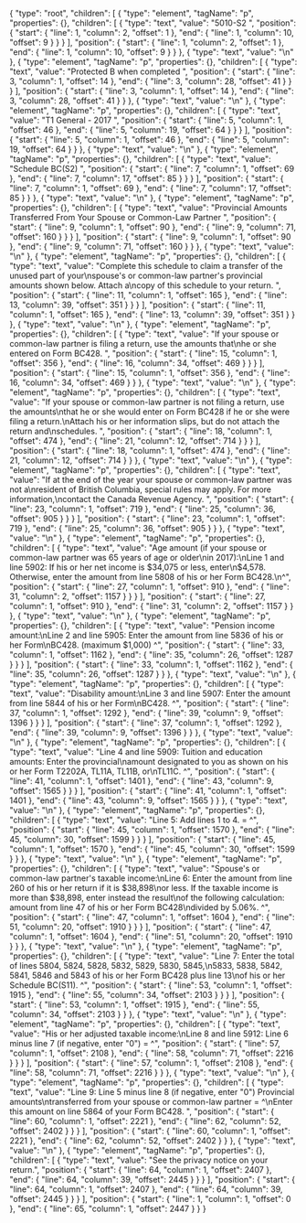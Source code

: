 {
  "type": "root",
  "children": [
    {
      "type": "element",
      "tagName": "p",
      "properties": {},
      "children": [
        {
          "type": "text",
          "value": "5010-S2 ",
          "position": {
            "start": {
              "line": 1,
              "column": 2,
              "offset": 1
            },
            "end": {
              "line": 1,
              "column": 10,
              "offset": 9
            }
          }
        }
      ],
      "position": {
        "start": {
          "line": 1,
          "column": 2,
          "offset": 1
        },
        "end": {
          "line": 1,
          "column": 10,
          "offset": 9
        }
      }
    },
    {
      "type": "text",
      "value": "\n"
    },
    {
      "type": "element",
      "tagName": "p",
      "properties": {},
      "children": [
        {
          "type": "text",
          "value": "Protected B when completed ",
          "position": {
            "start": {
              "line": 3,
              "column": 1,
              "offset": 14
            },
            "end": {
              "line": 3,
              "column": 28,
              "offset": 41
            }
          }
        }
      ],
      "position": {
        "start": {
          "line": 3,
          "column": 1,
          "offset": 14
        },
        "end": {
          "line": 3,
          "column": 28,
          "offset": 41
        }
      }
    },
    {
      "type": "text",
      "value": "\n"
    },
    {
      "type": "element",
      "tagName": "p",
      "properties": {},
      "children": [
        {
          "type": "text",
          "value": "T1 General - 2017 ",
          "position": {
            "start": {
              "line": 5,
              "column": 1,
              "offset": 46
            },
            "end": {
              "line": 5,
              "column": 19,
              "offset": 64
            }
          }
        }
      ],
      "position": {
        "start": {
          "line": 5,
          "column": 1,
          "offset": 46
        },
        "end": {
          "line": 5,
          "column": 19,
          "offset": 64
        }
      }
    },
    {
      "type": "text",
      "value": "\n"
    },
    {
      "type": "element",
      "tagName": "p",
      "properties": {},
      "children": [
        {
          "type": "text",
          "value": "Schedule BC(S2) ",
          "position": {
            "start": {
              "line": 7,
              "column": 1,
              "offset": 69
            },
            "end": {
              "line": 7,
              "column": 17,
              "offset": 85
            }
          }
        }
      ],
      "position": {
        "start": {
          "line": 7,
          "column": 1,
          "offset": 69
        },
        "end": {
          "line": 7,
          "column": 17,
          "offset": 85
        }
      }
    },
    {
      "type": "text",
      "value": "\n"
    },
    {
      "type": "element",
      "tagName": "p",
      "properties": {},
      "children": [
        {
          "type": "text",
          "value": "Provincial Amounts Transferred From Your Spouse or Common-Law Partner ",
          "position": {
            "start": {
              "line": 9,
              "column": 1,
              "offset": 90
            },
            "end": {
              "line": 9,
              "column": 71,
              "offset": 160
            }
          }
        }
      ],
      "position": {
        "start": {
          "line": 9,
          "column": 1,
          "offset": 90
        },
        "end": {
          "line": 9,
          "column": 71,
          "offset": 160
        }
      }
    },
    {
      "type": "text",
      "value": "\n"
    },
    {
      "type": "element",
      "tagName": "p",
      "properties": {},
      "children": [
        {
          "type": "text",
          "value": "Complete this schedule to claim a transfer of the unused part of your\nspouse's or common-law partner's provincial amounts shown below. Attach a\ncopy of this schedule to your return. ",
          "position": {
            "start": {
              "line": 11,
              "column": 1,
              "offset": 165
            },
            "end": {
              "line": 13,
              "column": 39,
              "offset": 351
            }
          }
        }
      ],
      "position": {
        "start": {
          "line": 11,
          "column": 1,
          "offset": 165
        },
        "end": {
          "line": 13,
          "column": 39,
          "offset": 351
        }
      }
    },
    {
      "type": "text",
      "value": "\n"
    },
    {
      "type": "element",
      "tagName": "p",
      "properties": {},
      "children": [
        {
          "type": "text",
          "value": "If your spouse or common-law partner is filing a return, use the amounts that\nhe or she entered on Form BC428. ",
          "position": {
            "start": {
              "line": 15,
              "column": 1,
              "offset": 356
            },
            "end": {
              "line": 16,
              "column": 34,
              "offset": 469
            }
          }
        }
      ],
      "position": {
        "start": {
          "line": 15,
          "column": 1,
          "offset": 356
        },
        "end": {
          "line": 16,
          "column": 34,
          "offset": 469
        }
      }
    },
    {
      "type": "text",
      "value": "\n"
    },
    {
      "type": "element",
      "tagName": "p",
      "properties": {},
      "children": [
        {
          "type": "text",
          "value": "If your spouse or common-law partner is not filing a return, use the amounts\nthat he or she would enter on Form BC428 if he or she were filing a return.\nAttach his or her information slips, but do not attach the return and\nschedules. ",
          "position": {
            "start": {
              "line": 18,
              "column": 1,
              "offset": 474
            },
            "end": {
              "line": 21,
              "column": 12,
              "offset": 714
            }
          }
        }
      ],
      "position": {
        "start": {
          "line": 18,
          "column": 1,
          "offset": 474
        },
        "end": {
          "line": 21,
          "column": 12,
          "offset": 714
        }
      }
    },
    {
      "type": "text",
      "value": "\n"
    },
    {
      "type": "element",
      "tagName": "p",
      "properties": {},
      "children": [
        {
          "type": "text",
          "value": "If at the end of the year your spouse or common-law partner was not a\nresident of British Columbia, special rules may apply. For more information,\ncontact the Canada Revenue Agency. ",
          "position": {
            "start": {
              "line": 23,
              "column": 1,
              "offset": 719
            },
            "end": {
              "line": 25,
              "column": 36,
              "offset": 905
            }
          }
        }
      ],
      "position": {
        "start": {
          "line": 23,
          "column": 1,
          "offset": 719
        },
        "end": {
          "line": 25,
          "column": 36,
          "offset": 905
        }
      }
    },
    {
      "type": "text",
      "value": "\n"
    },
    {
      "type": "element",
      "tagName": "p",
      "properties": {},
      "children": [
        {
          "type": "text",
          "value": "Age amount (if your spouse or common-law partner was 65 years of age or older\nin 2017):\nLine 1 and line 5902: If his or her net income is $34,075 or less, enter\n$4,578. Otherwise, enter the amount from line 5808 of his or her Form BC428.\n^",
          "position": {
            "start": {
              "line": 27,
              "column": 1,
              "offset": 910
            },
            "end": {
              "line": 31,
              "column": 2,
              "offset": 1157
            }
          }
        }
      ],
      "position": {
        "start": {
          "line": 27,
          "column": 1,
          "offset": 910
        },
        "end": {
          "line": 31,
          "column": 2,
          "offset": 1157
        }
      }
    },
    {
      "type": "text",
      "value": "\n"
    },
    {
      "type": "element",
      "tagName": "p",
      "properties": {},
      "children": [
        {
          "type": "text",
          "value": "Pension income amount:\nLine 2 and line 5905: Enter the amount from line 5836 of his or her Form\nBC428. (maximum $1,000) ^",
          "position": {
            "start": {
              "line": 33,
              "column": 1,
              "offset": 1162
            },
            "end": {
              "line": 35,
              "column": 26,
              "offset": 1287
            }
          }
        }
      ],
      "position": {
        "start": {
          "line": 33,
          "column": 1,
          "offset": 1162
        },
        "end": {
          "line": 35,
          "column": 26,
          "offset": 1287
        }
      }
    },
    {
      "type": "text",
      "value": "\n"
    },
    {
      "type": "element",
      "tagName": "p",
      "properties": {},
      "children": [
        {
          "type": "text",
          "value": "Disability amount:\nLine 3 and line 5907: Enter the amount from line 5844 of his or her Form\nBC428. ^",
          "position": {
            "start": {
              "line": 37,
              "column": 1,
              "offset": 1292
            },
            "end": {
              "line": 39,
              "column": 9,
              "offset": 1396
            }
          }
        }
      ],
      "position": {
        "start": {
          "line": 37,
          "column": 1,
          "offset": 1292
        },
        "end": {
          "line": 39,
          "column": 9,
          "offset": 1396
        }
      }
    },
    {
      "type": "text",
      "value": "\n"
    },
    {
      "type": "element",
      "tagName": "p",
      "properties": {},
      "children": [
        {
          "type": "text",
          "value": "Line 4 and line 5909: Tuition and education amounts: Enter the provincial\namount designated to you as shown on his or her Form T2202A, TL11A, TL11B, or\nTL11C. ^",
          "position": {
            "start": {
              "line": 41,
              "column": 1,
              "offset": 1401
            },
            "end": {
              "line": 43,
              "column": 9,
              "offset": 1565
            }
          }
        }
      ],
      "position": {
        "start": {
          "line": 41,
          "column": 1,
          "offset": 1401
        },
        "end": {
          "line": 43,
          "column": 9,
          "offset": 1565
        }
      }
    },
    {
      "type": "text",
      "value": "\n"
    },
    {
      "type": "element",
      "tagName": "p",
      "properties": {},
      "children": [
        {
          "type": "text",
          "value": "Line 5: Add lines 1 to 4. = ^",
          "position": {
            "start": {
              "line": 45,
              "column": 1,
              "offset": 1570
            },
            "end": {
              "line": 45,
              "column": 30,
              "offset": 1599
            }
          }
        }
      ],
      "position": {
        "start": {
          "line": 45,
          "column": 1,
          "offset": 1570
        },
        "end": {
          "line": 45,
          "column": 30,
          "offset": 1599
        }
      }
    },
    {
      "type": "text",
      "value": "\n"
    },
    {
      "type": "element",
      "tagName": "p",
      "properties": {},
      "children": [
        {
          "type": "text",
          "value": "Spouse's or common-law partner's taxable income:\nLine 6: Enter the amount from line 260 of his or her return if it is $38,898\nor less. If the taxable income is more than $38,898, enter instead the result\nof the following calculation: amount from line 47 of his or her Form BC428\ndivided by 5.06%. ^",
          "position": {
            "start": {
              "line": 47,
              "column": 1,
              "offset": 1604
            },
            "end": {
              "line": 51,
              "column": 20,
              "offset": 1910
            }
          }
        }
      ],
      "position": {
        "start": {
          "line": 47,
          "column": 1,
          "offset": 1604
        },
        "end": {
          "line": 51,
          "column": 20,
          "offset": 1910
        }
      }
    },
    {
      "type": "text",
      "value": "\n"
    },
    {
      "type": "element",
      "tagName": "p",
      "properties": {},
      "children": [
        {
          "type": "text",
          "value": "Line 7: Enter the total of lines 5804, 5824, 5828, 5832, 5829, 5830, 5845,\n5833, 5838, 5842, 5841, 5846 and 5843 of his or her Form BC428 plus line 13\nof his or her Schedule BC(S11). ^",
          "position": {
            "start": {
              "line": 53,
              "column": 1,
              "offset": 1915
            },
            "end": {
              "line": 55,
              "column": 34,
              "offset": 2103
            }
          }
        }
      ],
      "position": {
        "start": {
          "line": 53,
          "column": 1,
          "offset": 1915
        },
        "end": {
          "line": 55,
          "column": 34,
          "offset": 2103
        }
      }
    },
    {
      "type": "text",
      "value": "\n"
    },
    {
      "type": "element",
      "tagName": "p",
      "properties": {},
      "children": [
        {
          "type": "text",
          "value": "His or her adjusted taxable income:\nLine 8 and line 5912: Line 6 minus line 7 (if negative, enter \"0\") = ^",
          "position": {
            "start": {
              "line": 57,
              "column": 1,
              "offset": 2108
            },
            "end": {
              "line": 58,
              "column": 71,
              "offset": 2216
            }
          }
        }
      ],
      "position": {
        "start": {
          "line": 57,
          "column": 1,
          "offset": 2108
        },
        "end": {
          "line": 58,
          "column": 71,
          "offset": 2216
        }
      }
    },
    {
      "type": "text",
      "value": "\n"
    },
    {
      "type": "element",
      "tagName": "p",
      "properties": {},
      "children": [
        {
          "type": "text",
          "value": "Line 9: Line 5 minus line 8 (if negative, enter \"0\") Provincial amounts\ntransferred from your spouse or common-law partner = ^\nEnter this amount on line 5864 of your Form BC428. ",
          "position": {
            "start": {
              "line": 60,
              "column": 1,
              "offset": 2221
            },
            "end": {
              "line": 62,
              "column": 52,
              "offset": 2402
            }
          }
        }
      ],
      "position": {
        "start": {
          "line": 60,
          "column": 1,
          "offset": 2221
        },
        "end": {
          "line": 62,
          "column": 52,
          "offset": 2402
        }
      }
    },
    {
      "type": "text",
      "value": "\n"
    },
    {
      "type": "element",
      "tagName": "p",
      "properties": {},
      "children": [
        {
          "type": "text",
          "value": "See the privacy notice on your return.",
          "position": {
            "start": {
              "line": 64,
              "column": 1,
              "offset": 2407
            },
            "end": {
              "line": 64,
              "column": 39,
              "offset": 2445
            }
          }
        }
      ],
      "position": {
        "start": {
          "line": 64,
          "column": 1,
          "offset": 2407
        },
        "end": {
          "line": 64,
          "column": 39,
          "offset": 2445
        }
      }
    }
  ],
  "position": {
    "start": {
      "line": 1,
      "column": 1,
      "offset": 0
    },
    "end": {
      "line": 65,
      "column": 1,
      "offset": 2447
    }
  }
}
